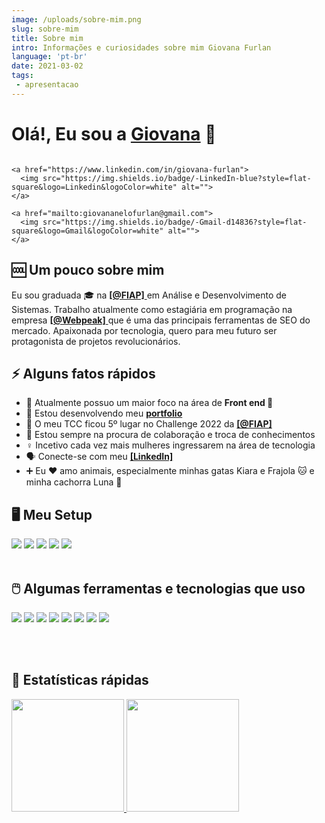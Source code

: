 ```yaml
---
image: /uploads/sobre-mim.png
slug: sobre-mim
title: Sobre mim
intro: Informações e curiosidades sobre mim Giovana Furlan
language: 'pt-br'
date: 2021-03-02
tags:
 - apresentacao
---
```

<h1>
    Olá!, Eu sou a <a href="https://github.com/giovanafurlan">Giovana</a> 🤩
  </h1>

  <div class="flex">
    <a href="https://github.com/giovanafurlan">
      <img src="http://img.shields.io/badge/-Github-black?style=flat-square&logo=github" alt="">
    </a>

    <a href="https://www.linkedin.com/in/giovana-furlan">
      <img src="https://img.shields.io/badge/-LinkedIn-blue?style=flat-square&logo=Linkedin&logoColor=white" alt="">
    </a>

    <a href="mailto:giovananelofurlan@gmail.com">
      <img src="https://img.shields.io/badge/-Gmail-d14836?style=flat-square&logo=Gmail&logoColor=white" alt="">
    </a>
  </div>

  <h2>🆒 Um pouco sobre mim</h2>

  <p>
    Eu sou graduada 🎓 na <a href="https://www.fiap.com.br"><strong>[@FIAP]</strong> </a>em Análise e
    Desenvolvimento de Sistemas. Trabalho
    atualmente
    como estagiária em programação na empresa
    <a href="https://www.webpeak.com.br"><strong>[@Webpeak]</strong> </a> que é uma das principais
    ferramentas de SEO do mercado. Apaixonada por tecnologia, quero para meu futuro ser protagonista de projetos
    revolucionários.
  </p>

  <h2>⚡️ Alguns fatos rápidos</h2>

  <ul>
    <li>
      🔭 Atualmente possuo um maior foco na área de <strong>Front end 💛</strong>
    </li>
    <li>
      👀 Estou desenvolvendo meu
      <a href="https://giovana-furlan.vercel.app/"><strong>portfolio</strong></a>
    </li>
    <li>
      📝 O meu TCC ficou 5º lugar no Challenge 2022 da
      <a href="https://www.fiap.com.br"><strong>[@FIAP]</strong></a>
    </li>
    <li>
      👯 Estou sempre na procura de colaboração e troca de conhecimentos
    </li>
    <li>
      ♀️ Incetivo cada vez mais mulheres ingressarem na área de tecnologia
    </li>
    <li>
      🗣️ Conecte-se com meu
      <a href="https://www.linkedin.com/in/giovana-furlan/"><strong>[LinkedIn]</strong></a>
    </li>
    <li>
      ➕ Eu ❤️ amo animais, especialmente minhas gatas Kiara e Frajola 🐱 e minha cachorra Luna 🐶
    </li>
  </ul>

  <h2>🖥️ Meu Setup</h2>

  <img src="https://img.shields.io/badge/Ubuntu-555555.svg?&style=flat-square&logo=ubuntu&logoColor=E95420"> <img
    src="https://img.shields.io/badge/Chrome-555555.svg?&style=flat-square&logo=google-chrome&logoColor=FABC0C">
  <img src="https://img.shields.io/badge/VS Code-555555?style=flat-square&logo=visual-studio-code&logoColor=007ACC">
  <img src="https://img.shields.io/badge/Terminal-555555.svg?&style=flat-square&logo=powershell&logoColor=white"> <img
    src="https://img.shields.io/badge/Spotify-555555.svg?&style=flat-square&logo=spotify&logoColor=1ED760">
  <br /><br />

  <h2>🖱️ Algumas ferramentas e tecnologias que uso</h2>

  <div class="grid">
    <img src="https://raw.githubusercontent.com/github/explore/80688e429a7d4ef2fca1e82350fe8e3517d3494d/topics/javascript/javascript.png">
    <img src="https://avatars3.githubusercontent.com/u/9950313?s=200&v=4">
    <img src="https://logospng.org/download/html-5/logo-html-5-1536.png">
    <img src="https://avatars1.githubusercontent.com/u/1517864?s=200&v=4">
    <img src="https://avatars1.githubusercontent.com/u/2918581?s=200&v=4">
    <img src="https://avatars.githubusercontent.com/u/54212428?s=280&v=4">
    <img src="https://avatars3.githubusercontent.com/u/18133?s=200&v=4">
    <img src="https://pbs.twimg.com/profile_images/872125924409528322/YIgPht1s_400x400.jpg">
  </div>

  <br /><br />

  <h2>🚀 Estatísticas rápidas</h2>

  <div>
    <a href="https://github.com/giovanafurlan">
      <img height="180em"
        src="https://github-readme-stats.vercel.app/api?username=giovanafurlan&show_icons=true&theme=radical" />
      <img height="180em"
        src="https://github-readme-stats.vercel.app/api/top-langs/?username=giovanafurlan&layout=compact&langs_count=7&theme=radical" />
    </a>
  </div>
